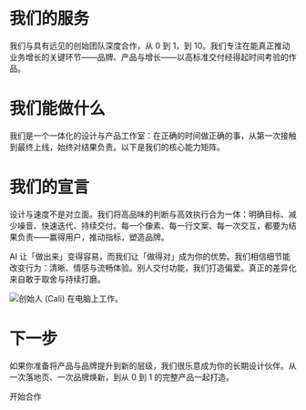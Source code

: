 
# 我们的服务

我们与具有远见的创始团队深度合作，从 0 到 1，到 10。我们专注在能真正推动业务增长的关键环节——品牌、产品与增长——以高标准交付经得起时间考验的作品。

# 我们能做什么

我们是一个一体化的设计与产品工作室：在正确的时间做正确的事，从第一次接触到最终上线，始终对结果负责。以下是我们的核心能力矩阵。

<Capabilities />

# 我们的宣言

设计与速度不是对立面。我们将高品味的判断与高效执行合为一体：明确目标、减少噪音、快速迭代、持续交付。每一个像素、每一行文案、每一次交互，都要为结果负责——赢得用户，推动指标，塑造品牌。

AI 让「做出来」变得容易，而我们让「做得对」成为你的优势。我们相信细节能改变行为：清晰、情感与流畅体验。别人交付功能，我们打造偏爱。真正的差异化来自敢于取舍与持续打磨。

<Image src={monoCali} alt="创始人 (Cali) 在电脑上工作。" />

# 下一步

如果你准备将产品与品牌提升到新的层级，我们很乐意成为你的长期设计伙伴。从一次落地页、一次品牌焕新，到从 0 到 1 的完整产品一起打造。

<CTAButton href='/contact'>开始合作</CTAButton>

<WithFrame>
  <DefaultFAQ />
</WithFrame>
